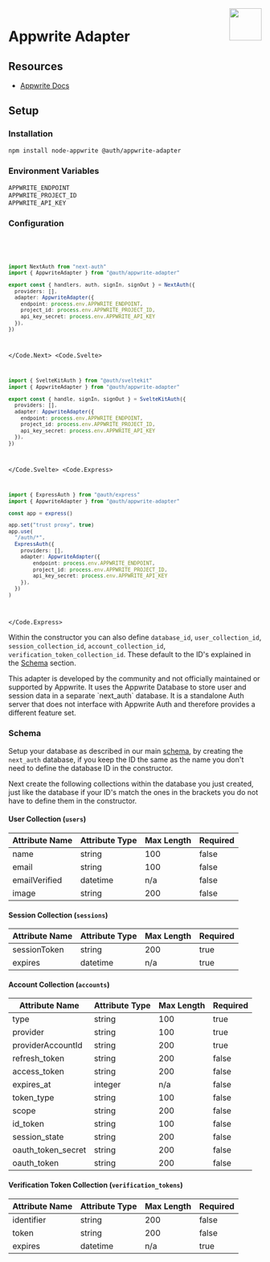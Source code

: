 
<img align="right" src="/img/adapters/appwrite.svg" width="64" height="64" />

# Appwrite Adapter

## Resources

- [Appwrite Docs](https://appwrite.io/docs)

## Setup

### Installation

```bash npm2yarn
npm install node-appwrite @auth/appwrite-adapter
```

### Environment Variables

```sh
APPWRITE_ENDPOINT
APPWRITE_PROJECT_ID
APPWRITE_API_KEY
```

### Configuration

<Code>
<Code.Next>

```ts filename="./auth.ts"
import NextAuth from "next-auth"
import { AppwriteAdapter } from "@auth/appwrite-adapter"

export const { handlers, auth, signIn, signOut } = NextAuth({
  providers: [],
  adapter: AppwriteAdapter({
    endpoint: process.env.APPWRITE_ENDPOINT,
    project_id: process.env.APPWRITE_PROJECT_ID,
    api_key_secret: process.env.APPWRITE_API_KEY
  }),
})
```


</Code.Next>
<Code.Svelte>

```ts filename="./src/auth.ts"
import { SvelteKitAuth } from "@auth/sveltekit"
import { AppwriteAdapter } from "@auth/appwrite-adapter"

export const { handle, signIn, signOut } = SvelteKitAuth({
  providers: [],
  adapter: AppwriteAdapter({
    endpoint: process.env.APPWRITE_ENDPOINT,
    project_id: process.env.APPWRITE_PROJECT_ID,
    api_key_secret: process.env.APPWRITE_API_KEY
  }),
})
```

</Code.Svelte>
<Code.Express>

```ts filename="./src/routes/auth.route.ts"
import { ExpressAuth } from "@auth/express"
import { AppwriteAdapter } from "@auth/appwrite-adapter"

const app = express()

app.set("trust proxy", true)
app.use(
  "/auth/*",
  ExpressAuth({
    providers: [],
    adapter: AppwriteAdapter({
        endpoint: process.env.APPWRITE_ENDPOINT,
        project_id: process.env.APPWRITE_PROJECT_ID,
        api_key_secret: process.env.APPWRITE_API_KEY
    }),
  })
)
```

</Code.Express>
</Code>

Within the constructor you can also define `database_id`, `user_collection_id`, `session_collection_id`, `account_collection_id`, `verification_token_collection_id`. These default to the ID's explained in the [Schema](#schema) section.

<Callout>
This adapter is developed by the community and not officially maintained or supported by Appwrite. It uses the Appwrite Database to store user and session data in a separate `next_auth` database. It is a standalone Auth server that does not interface with Appwrite Auth and therefore provides a different feature set.
</Callout>

### Schema

Setup your database as described in our main [schema](https://authjs.dev/reference/core/adapters#models), by creating the `next_auth` database, if you keep the ID the same as the name you don't need to define the database ID in the constructor.

Next create the following collections within the database you just created, just like the database if your ID's match the ones in the brackets you do not have to define them in the constructor.

#### User Collection (`users`)
| Attribute Name | Attribute Type | Max Length | Required |
|----------------|----------------|------------|----------|
| name           | string         | 100        | false    |
| email          | string         | 100        | false    |
| emailVerified  | datetime       | n/a        | false    |
| image          | string         | 200        | false    |

#### Session Collection (`sessions`)
| Attribute Name | Attribute Type | Max Length | Required |
|----------------|----------------|------------|----------|
| sessionToken   | string         | 200        | true     |
| expires        | datetime       | n/a        | true     |

#### Account Collection (`accounts`)
| Attribute Name     | Attribute Type | Max Length | Required |
|--------------------|----------------|------------|----------|
| type               | string         | 100        | true     |
| provider           | string         | 100        | true     |
| providerAccountId  | string         | 200        | true     |
| refresh_token      | string         | 200        | false    |
| access_token       | string         | 200        | false    |
| expires_at         | integer        | n/a        | false    |
| token_type         | string         | 100        | false    |
| scope              | string         | 200        | false    |
| id_token           | string         | 100        | false    |
| session_state      | string         | 200        | false    |
| oauth_token_secret | string         | 200        | false    |
| oauth_token        | string         | 200        | false    |

#### Verification Token Collection (`verification_tokens`)
| Attribute Name | Attribute Type | Max Length | Required |
|----------------|----------------|------------|----------|
| identifier     | string         | 200        | false    |
| token          | string         | 200        | false    |
| expires        | datetime       | n/a        | true     |
